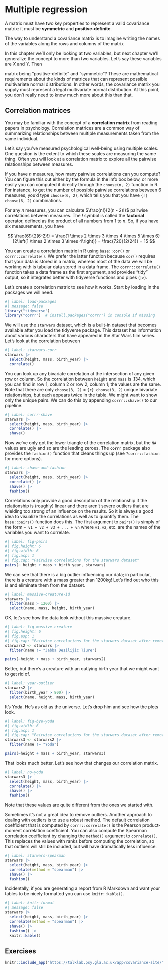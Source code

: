 # Multiple regression

A matrix must have two key properties to represent a valid covariance matrix: it must be **symmetric** and **positive-definite**.

The way to understand a covariance matrix is to imagine writing the names of the variables along the rows and columns of the matrix

In this chapter we'll only be looking at two variables, but next chapter we'll generalize the concept to more than two variables. Let's say these variables are $X$ and $Y$. Then 

matrix being "positive-definite" and "symmetric"? These are mathematical requirements about the kinds of matrices that can represent possible multivariate normal distributions. In other words, the covariance matrix you supply must represent a legal multivariate normal distribution. At this point, you don't really need to know much more about this than that.


## Correlation matrices

You may be familiar with the concept of a **correlation matrix** from reading papers in psychology. Correlation matrices are a common way of summarizing relationships between multiple measurements taken from the same individual.

Let's say you've measured psychological well-being using multiple scales. One question is the extent to which these scales are measuring the same thing. Often you will look at a correlation matrix to explore all the pairwise relationships between measures.


If you have $n$ measures, how many pairwise correlations can you compute? You can figure this out either by the formula in the info box below, or more easily you can computed it directly through the `choose(n, 2)` function in R. For instance, to get the number of possible pairwise correlations between 6 measures, you'd type `choose(6, 2)`, which tells you that you have `{r} choose(6, 2)` combinations.

::: {.callout-note}
For any $n$ measures, you can calculate $\frac{n!}{2(n - 2)!}$ pairwise correlations between measures. The $!$ symbol is called the **factorial** operator, defined as the product of all numbers from 1 to $n$. So, if you have six measurements, you have

$$
\frac{6!}{2(6-2)!} = \frac{1 \times 2 \times 3 \times 4 \times 5 \times 6}{2\left(1 \times 2 \times 3 \times 4\right)} = \frac{720}{2(24)} = 15
$$
:::

You can create a correlation matrix in R using `base::cor()` or `corrr::correlate()`. We prefer the latter function because `cor()` requires that your data is stored in a matrix, whereas most of the data we will be working with is tabular data stored in a data frame. The `corrr::correlate()` function takes a data frame as the first argument, and provides "tidy" output, so it integrates better with tidyverse functions and pipes (`|>`).

Let's create a correlation matrix to see how it works. Start by loading in the packages we will need.

```r
#| label: load-packages
#| message: false
library("tidyverse")
library("corrr")  # install.packages("corrr") in console if missing
```

We will use the `starwars` dataset, which is a built-in dataset that becomes available after you load the tidyverse package. This dataset has information about various characters that have appeared in the Star Wars film series. Let's look at the correlation between 

```r
#| label: starwars-corr
starwars |>
  select(height, mass, birth_year) |>
  correlate()
```

You can look up any bivariate correlation at the intersection of any given row or column. So the correlation between `height` and `mass` is .134, which you can find in row 1, column 2 or row 2, column 1; the values are the same. Note that there are only `choose(3, 2)` = `{r} choose(3, 2)` unique bivariate relationships, but each appears twice in the table. We might want to show only the unique pairs. We can do this by appending `corrr::shave()` to our pipeline.

```r
#| label: corrr-shave
starwars |>
  select(height, mass, birth_year) |>
  correlate() |>
  shave()
```

Now we've only got the lower triangle of the correlation matrix, but the `NA` values are ugly and so are the leading zeroes. The **`corrr`** package also provides the `fashion()` function that cleans things up (see `?corrr::fashion` for more options).

```r
#| label: shave-and-fashion
starwars |>
  select(height, mass, birth_year) |>
  correlate() |>
  shave() |>
  fashion()
```

Correlations only provide a good description of the relationship if the relationship is (roughly) linear and there aren't severe outliers that are wielding too strong of an influence on the results. So it is always a good idea to visualize the correlations as well as to quantify them.  The `base::pairs()` function does this. The first argument to `pairs()` is simply of the form `~ v1 + v2 + v3 + ... + vn` where `v1`, `v2`, etc. are the names of the variables you want to correlate.

```r
#| label: fig-pairs
#| fig.height: 6
#| fig.width: 6
#| fig.asp: 1
#| fig.cap: "Pairwise correlations for the starwars dataset"
pairs(~ height + mass + birth_year, starwars)
```

We can see that there is a big outlier influencing our data; in particular, there is a creature with a mass greater than 1200kg! Let's find out who this is and eliminate them from the dataset.

```r
#| label: massive-creature-id
starwars |>
  filter(mass > 1200) |>
  select(name, mass, height, birth_year)
```

OK, let's see how the data look without this massive creature.

```r
#| label: fig-massive-creature
#| fig.height: 6
#| fig.asp: 1
#| fig.cap: "Pairwise correlations for the starwars dataset after removing outlying value on `mass`."
starwars2 <- starwars |>
  filter(name != "Jabba Desilijic Tiure")

pairs(~height + mass + birth_year, starwars2)
```

Better, but there's a creature with an outlying birth year that we might want to get rid of.

```r
#| label: year-outlier
starwars2 |>
  filter(birth_year > 800) |>
  select(name, height, mass, birth_year)
```

It's Yoda. He's as old as the universe. Let's drop him and see how the plots look.

```r
#| label: fig-bye-yoda
#| fig.width: 6
#| fig.asp: 1
#| fig.cap: "Pairwise correlations for the starwars dataset after removing outlying values on `mass` and `birth_year`."
starwars3 <- starwars2 |>
  filter(name != "Yoda")

pairs(~height + mass + birth_year, starwars3)
```

That looks much better. Let's see how that changes our correlation matrix.

```r
#| label: no-yoda
starwars3 |>
  select(height, mass, birth_year) |>
  correlate() |>
  shave() |>
  fashion()
```

Note that these values are quite different from the ones we started with.

Sometimes it's not a great idea to remove outliers. Another approach to dealing with outliers is to use a robust method. The default correlation coefficient that is computed by `corrr::correlate()` is the Pearson product-moment correlation coefficient. You can also compute the Spearman correlation coefficient by changing the `method()` argument to `correlate()`. This replaces the values with ranks before computing the correlation, so that outliers will still be included, but will have dramatically less influence.

```r
#| label: starwars-spearman
starwars |>
  select(height, mass, birth_year) |>
  correlate(method = "spearman") |>
  shave() |>
  fashion()
```

Incidentally, if you are generating a report from R Markdown and want your tables to be nicely formatted you can use `knitr::kable()`.

```r
#| label: knitr-format
#| message: false
starwars |>
  select(height, mass, birth_year) |>
  correlate(method = "spearman") |>
  shave() |>
  fashion() |>
  knitr::kable()
```
## Exercises

```r
knitr::include_app("https://talklab.psy.gla.ac.uk/app/covariance-site/", height = "480px")
```
